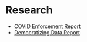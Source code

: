 
<Layout pageTitle="Research" sidebarLinks={DataPageSidebarLinks} activeHeaderLink="Data">

# Research

* [COVID Enforcement Report](https://envirodatagov.org/more-permission-to-pollute-the-decline-of-epa-enforcement-and-industry-compliance-during-covid/)
* [Democratizing Data Report](https://envirodatagov.org/press-release-democratizing-data-reports-released-by-edgis-environmental-enforcement-watch/)

</Layout>
